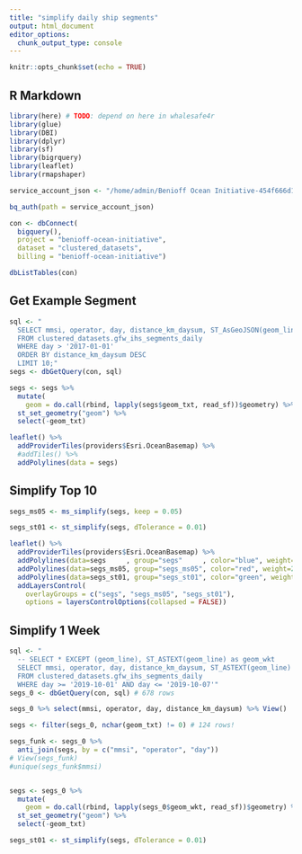 ```yaml
---
title: "simplify daily ship segments"
output: html_document
editor_options: 
  chunk_output_type: console
---
```


```r
knitr::opts_chunk$set(echo = TRUE)
```

## R Markdown

```r
library(here) # TODO: depend on here in whalesafe4r
library(glue)
library(DBI)
library(dplyr)
library(sf)
library(bigrquery)
library(leaflet)
library(rmapshaper)

service_account_json <- "/home/admin/Benioff Ocean Initiative-454f666d1896.json"

bq_auth(path = service_account_json)

con <- dbConnect(
  bigquery(),
  project = "benioff-ocean-initiative",
  dataset = "clustered_datasets",
  billing = "benioff-ocean-initiative")

dbListTables(con)
```

## Get Example Segment

```r
sql <- "
  SELECT mmsi, operator, day, distance_km_daysum, ST_AsGeoJSON(geom_line) as geom_txt
  FROM clustered_datasets.gfw_ihs_segments_daily
  WHERE day > '2017-01-01'
  ORDER BY distance_km_daysum DESC
  LIMIT 10;"
segs <- dbGetQuery(con, sql)

segs <- segs %>% 
  mutate(
    geom = do.call(rbind, lapply(segs$geom_txt, read_sf))$geometry) %>% 
  st_set_geometry("geom") %>% 
  select(-geom_txt)

leaflet() %>% 
  addProviderTiles(providers$Esri.OceanBasemap) %>% 
  #addTiles() %>% 
  addPolylines(data = segs)
```

## Simplify Top 10

```r
segs_ms05 <- ms_simplify(segs, keep = 0.05)

segs_st01 <- st_simplify(segs, dTolerance = 0.01)

leaflet() %>% 
  addProviderTiles(providers$Esri.OceanBasemap) %>% 
  addPolylines(data=segs     , group="segs"     , color="blue", weight=2, opacity = 0.4) %>% 
  addPolylines(data=segs_ms05, group="segs_ms05", color="red", weight=2, opacity = 0.4) %>% 
  addPolylines(data=segs_st01, group="segs_st01", color="green", weight=2, opacity = 0.4) %>% 
  addLayersControl(
    overlayGroups = c("segs", "segs_ms05", "segs_st01"),
    options = layersControlOptions(collapsed = FALSE))
```


## Simplify 1 Week

```r
sql <- "
  -- SELECT * EXCEPT (geom_line), ST_ASTEXT(geom_line) as geom_wkt
  SELECT mmsi, operator, day, distance_km_daysum, ST_ASTEXT(geom_line) as geom_wkt
  FROM clustered_datasets.gfw_ihs_segments_daily
  WHERE day >= '2019-10-01' AND day <= '2019-10-07'"
segs_0 <- dbGetQuery(con, sql) # 678 rows

segs_0 %>% select(mmsi, operator, day, distance_km_daysum) %>% View()

segs <- filter(segs_0, nchar(geom_txt) != 0) # 124 rows!

segs_funk <- segs_0 %>% 
  anti_join(segs, by = c("mmsi", "operator", "day"))
# View(segs_funk)
#unique(segs_funk$mmsi)


segs <- segs_0 %>% 
  mutate(
    geom = do.call(rbind, lapply(segs_0$geom_wkt, read_sf))$geometry) %>% 
  st_set_geometry("geom") %>% 
  select(-geom_txt)

segs_st01 <- st_simplify(segs, dTolerance = 0.01)

```

